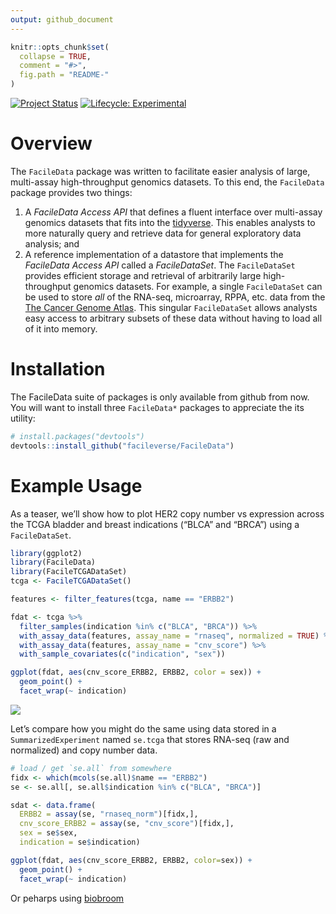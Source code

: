 ```yaml
---
output: github_document
---
```


<!-- README.md is generated from README.Rmd. Please edit that file -->

```r
knitr::opts_chunk$set(
  collapse = TRUE,
  comment = "#>",
  fig.path = "README-"
)
```

<!-- 
checkout https://lazappi.github.io/clustree/ package for some badge-inspiration
-->

[![Project Status](http://www.repostatus.org/badges/latest/active.svg)](http://www.repostatus.org/#active)
[![Lifecycle: Experimental](https://img.shields.io/badge/lifecycle-experimental-orange.svg)](https://www.tidyverse.org/lifecycle/#experimental)

# Overview

The `FacileData` package was written to facilitate easier analysis of large,
multi-assay high-throughput genomics datasets. To this end, the `FacileData`
package provides two things:

1. A *FacileData Access API* that defines a fluent interface over multi-assay
   genomics datasets that fits into the [tidyverse][tidyverse]. This enables
   analysts to more naturally query and retrieve data for general exploratory
   data analysis; and
2. A reference implementation of a datastore that implements the
   *FacileData Access API* called a *FacileDataSet*. The `FacileDataSet`
   provides efficient storage and retrieval of arbitrarily large high-throughput
   genomics datasets. For example, a single `FacileDataSet` can be used to store
   *all* of the RNA-seq, microarray, RPPA, etc. data from the
   [The Cancer Genome Atlas][tcga]. This singular `FacileDataSet` allows
   analysts easy access to arbitrary subsets of these data without having to
   load all of it into memory.

[tcga]: https://cancergenome.nih.gov/
[tidyverse]: https://www.tidyverse.org/

# Installation

The FacileData suite of packages is only available from github from now. You
will want to install three `FacileData*` packages to appreciate the its utility:

```r
# install.packages("devtools")
devtools::install_github("facileverse/FacileData")
```

# Example Usage

As a teaser, we'll show how to plot HER2 copy number vs expression across the
TCGA bladder and breast indications ("BLCA" and "BRCA") using a `FacileDataSet`.

```r
library(ggplot2)
library(FacileData)
library(FacileTCGADataSet)
tcga <- FacileTCGADataSet()

features <- filter_features(tcga, name == "ERBB2")

fdat <- tcga %>%
  filter_samples(indication %in% c("BLCA", "BRCA")) %>%
  with_assay_data(features, assay_name = "rnaseq", normalized = TRUE) %>%
  with_assay_data(features, assay_name = "cnv_score") %>%
  with_sample_covariates(c("indication", "sex"))

ggplot(fdat, aes(cnv_score_ERBB2, ERBB2, color = sex)) +
  geom_point() +
  facet_wrap(~ indication)
```

<img src="vignettes/images/her2_cnv_vs_expression.png" />

Let's compare how you might do the same using data stored in a
`SummarizedExperiment` named `se.tcga` that stores RNA-seq (raw and normalized)
and copy number data.

```r
# load / get `se.all` from somewhere
fidx <- which(mcols(se.all)$name == "ERBB2")
se <- se.all[, se.all$indication %in% c("BLCA", "BRCA")]

sdat <- data.frame(
  ERBB2 = assay(se, "rnaseq_norm")[fidx,],
  cnv_score_ERBB2 = assay(se, "cnv_score")[fidx,],
  sex = se$sex,
  indication = se$indication)

ggplot(fdat, aes(cnv_score_ERBB2, ERBB2, color=sex)) +
  geom_point() +
  facet_wrap(~ indication)
```

Or peharps using [biobroom](http://bioconductor.org/packages/biobroom)

```r

```
